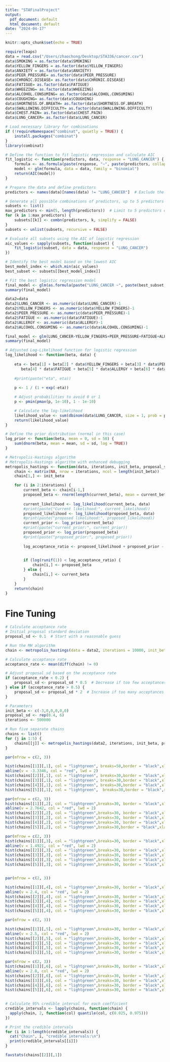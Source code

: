 ```yaml
---
title: "STAFinalProject"
output:
  pdf_document: default
  html_document: default
date: "2024-04-17"
---
```


```r
knitr::opts_chunk$set(echo = TRUE)
```


```r
require(leaps)
data = read.csv("/Users/zhaochong/Desktop/STA336/cancer.csv")
data$SMOKING = as.factor(data$SMOKING)
data$YELLOW_FINGERS = as.factor(data$YELLOW_FINGERS)
data$ANXIETY = as.factor(data$ANXIETY)
data$PEER_PRESSURE= as.factor(data$PEER_PRESSURE)
data$CHRONIC.DISEASE= as.factor(data$CHRONIC.DISEASE)
data$FATIGUE= as.factor(data$FATIGUE)
data$WHEEZING= as.factor(data$WHEEZING)
data$ALCOHOL.CONSUMING= as.factor(data$ALCOHOL.CONSUMING)
data$COUGHING= as.factor(data$COUGHING)
data$SHORTNESS.OF.BREATH= as.factor(data$SHORTNESS.OF.BREATH)
data$SWALLOWING.DIFFICULTY= as.factor(data$SWALLOWING.DIFFICULTY)
data$CHEST.PAIN= as.factor(data$CHEST.PAIN)
data$LUNG_CANCER= as.factor(data$LUNG_CANCER)

```

```r
# Load necessary library for combinations
if (!requireNamespace("combinat", quietly = TRUE)) {
    install.packages("combinat")
}
library(combinat)

# Define the function to fit logistic regression and calculate AIC
fit_logistic <- function(predictors, data, response = "LUNG_CANCER") {
    formula <- as.formula(paste(response, "~", paste(predictors, collapse = "+")))
    model <- glm(formula, data = data, family = "binomial")
    return(AIC(model))
}

# Prepare the data and define predictors
predictors <- names(data)[names(data) != "LUNG_CANCER"]  # Exclude the response variable from predictors

# Generate all possible combinations of predictors, up to 5 predictors
subsets <- list()
max_predictors <- min(5, length(predictors))  # Limit to 5 predictors or fewer if there are not enough predictors
for (k in 1:max_predictors) {
    subsets[[k]] <- combn(predictors, k, simplify = FALSE)
}
subsets <- unlist(subsets, recursive = FALSE)

# Evaluate all subsets using the AIC of logistic regression
aic_values <- sapply(subsets, function(subset) {
    fit_logistic(subset, data = data, response = "LUNG_CANCER")
})

# Identify the best model based on the lowest AIC
best_model_index <- which.min(aic_values)
best_subset <- subsets[[best_model_index]]

# Fit the best logistic regression model
final_model <- glm(as.formula(paste("LUNG_CANCER ~", paste(best_subset, collapse = "+"))), data = data, family = "binomial")
summary(final_model)


```


```r
data2=data
data2$LUNG_CANCER <- as.numeric(data$LUNG_CANCER)-1
data2$YELLOW_FINGERS <- as.numeric(data$YELLOW_FINGERS)-1
data2$PEER_PRESSURE <- as.numeric(data$PEER_PRESSURE)-1
data2$FATIGUE <- as.numeric(data$FATIGUE)-1
data2$ALLERGY <- as.numeric(data$ALLERGY)-1
data2$ALCOHOL.CONSUMING <- as.numeric(data$ALCOHOL.CONSUMING)-1

final_model <- glm(LUNG_CANCER~YELLOW_FINGERS+PEER_PRESSURE+FATIGUE+ALLERGY+ALCOHOL.CONSUMING, data=data2,family = "binomial")
summary(final_model)
```



```r
# Adjusted Log-Likelihood function for logistic regression
log_likelihood <- function(beta, data) {
   
    eta <- beta[1] + beta[2] * data$YELLOW_FINGERS + beta[3] * data$PEER_PRESSURE +
       beta[4] * data$FATIGUE + beta[5] * data$ALLERGY + beta[6] * data$ALCOHOL.CONSUMING
    
    #print(paste("eta", eta))
    
    p <- 1 / (1 + exp(-eta))

    # Adjust probabilities to avoid 0 or 1
    p <- pmin(pmax(p, 1e-10), 1 - 1e-10)

    # Calculate the log-likelihood
    likelihood_value <- sum(dbinom(data$LUNG_CANCER, size = 1, prob = p, log = TRUE))
    return(likelihood_value)
}

# Define the prior distribution (normal in this case)
log_prior <- function(beta, mean = 0, sd = 50) {
    sum(dnorm(beta, mean = mean, sd = sd, log = TRUE))
}

# Metropolis-Hastings algorithm
# Metropolis-Hastings algorithm with enhanced debugging
metropolis_hastings <- function(data, iterations, init_beta, proposal_sd) {
    chain <- matrix(NA, nrow = iterations, ncol = length(init_beta))
    chain[1,] <- init_beta

    for (i in 2:iterations) {
        current_beta <- chain[i-1,]
        proposed_beta <- rnorm(length(current_beta), mean = current_beta, sd = proposal_sd)
        
        current_likelihood <- log_likelihood(current_beta, data)
        #print(paste("Current likelihood:", current_likelihood))
        proposed_likelihood <- log_likelihood(proposed_beta, data)
        #print(paste("proposed likelihood:", proposed_likelihood))
        current_prior <- log_prior(current_beta)
        #print(paste("current_prior:", current_prior))
        proposed_prior <- log_prior(proposed_beta)
        #print(paste("proposed_prior:", proposed_prior))
        
        log_acceptance_ratio <- proposed_likelihood + proposed_prior - current_likelihood - current_prior

        
        if (log(runif(1)) < log_acceptance_ratio) {
            chain[i,] <- proposed_beta
        } else {
            chain[i,] <- current_beta
        }
    }
    return(chain)
}


```


# Fine Tuning
```r

# Calculate acceptance rate
# Initial proposal standard deviation
proposal_sd <- 0.1  # Start with a reasonable guess

# Run the MH algorithm
chain <- metropolis_hastings(data = data2, iterations = 10000, init_beta = rep(0, 6), proposal_sd = proposal_sd)

# Calculate acceptance rate
acceptance_rate <- mean(diff(chain) != 0)

# Adjust proposal_sd based on the acceptance rate
if (acceptance_rate < 0.2) {
    proposal_sd <- proposal_sd * 0.5  # Decrease if too few acceptances
} else if (acceptance_rate > 0.5) {
    proposal_sd <- proposal_sd * 2  # Increase if too many acceptances
}
```

```r
# Parameters
init_beta <- c(-3,0,0,0,0,0)
proposal_sd <- rep(0.4, 6)
iterations <- 500000

# Run five separate chains
chains <- list()
for (j in 1:5) {
    chains[[j]] <- metropolis_hastings(data2, iterations, init_beta, proposal_sd)
}
```

```r

par(mfrow = c(2, 3))

hist(chains[[1]][,1], col = "lightgreen", breaks=50,border = "black",xlab = "b0", ylab = "Density", main = "chain 1", freq = FALSE)
abline(v = -3.3346, col = "red", lwd = 2) 
hist(chains[[2]][,1], col = "lightgreen", breaks=30,border = "black",xlab = "b0", ylab = "Density", main = "chain 2", freq = FALSE)
hist(chains[[3]][,1], col = "lightgreen", breaks=30,border = "black",xlab = "b0", ylab = "Density", main = "chain 3", freq = FALSE)
hist(chains[[4]][,1], col = "lightgreen", breaks=30,border = "black",xlab = "b0", ylab = "Density", main = "chain 4", freq = FALSE)
hist(chains[[5]][,1], col = "lightgreen",  breaks=30,border = "black",xlab = "b0", ylab = "Density", main = "chain 5", freq = FALSE)

par(mfrow = c(2, 3))
hist(chains[[1]][,2], col = "lightgreen",breaks=30, border = "black",xlab = "b1", ylab = "Density", main = "chain 1", freq = FALSE)
abline(v = 2.7642, col = "red", lwd = 2) 
hist(chains[[2]][,2], col = "lightgreen",breaks=30, border = "black",xlab = "b1", ylab = "Density", main = "chain 2", freq = FALSE)
hist(chains[[3]][,2], col = "lightgreen",breaks=30, border = "black",xlab = "b1", ylab = "Density", main = "chain 3", freq = FALSE)
hist(chains[[4]][,2], col = "lightgreen",breaks=30, border = "black",xlab = "b1", ylab = "Density", main = "chain 4", freq = FALSE)
hist(chains[[5]][,2], col = "lightgreen",breaks=30,border = "black",xlab = "b1", ylab = "Density", main = "chain 5", freq = FALSE)

par(mfrow = c(2, 3))
hist(chains[[1]][,3], col = "lightgreen",breaks=30, border = "black",xlab = "b2", ylab = "Density", main = "chain 1", freq = FALSE)
abline(v = 1.4921, col = "red", lwd = 2) 
hist(chains[[2]][,3], col = "lightgreen",breaks=30, border = "black",xlab = "b2", ylab = "Density", main = "chain 2", freq = FALSE)
hist(chains[[3]][,3], col = "lightgreen",breaks=30, border = "black",xlab = "b2", ylab = "Density", main = "chain 3", freq = FALSE)
hist(chains[[4]][,3], col = "lightgreen",breaks=30, border = "black",xlab = "b2", ylab = "Density", main = "chain 4", freq = FALSE)
hist(chains[[5]][,3], col = "lightgreen",breaks=30, border = "black",xlab = "b2", ylab = "Density", main = "chain 5", freq = FALSE)


par(mfrow = c(2, 3))

hist(chains[[1]][,4], col = "lightgreen",breaks=30, border = "black",xlab = "b3", ylab = "Density", main = "chain 1", freq = FALSE)
abline(v = 2.4, col = "red", lwd = 2) 
hist(chains[[2]][,4], col = "lightgreen",breaks=30, border = "black",xlab = "b3", ylab = "Density", main = "chain 2", freq = FALSE)
hist(chains[[3]][,4], col = "lightgreen",breaks=30, border = "black",xlab = "b3", ylab = "Density", main = "chain 3", freq = FALSE)
hist(chains[[4]][,4], col = "lightgreen",breaks=30, border = "black",xlab = "b3", ylab = "Density", main = "chain 4", freq = FALSE)
hist(chains[[5]][,4], col = "lightgreen",breaks=30, border = "black",xlab = "b3", ylab = "Density", main = "chain 5", freq = FALSE)

par(mfrow = c(2, 3))

hist(chains[[1]][,5], col = "lightgreen",breaks=30, border = "black",xlab = "b4", ylab = "Density", main = "chain 1", freq = FALSE)
abline(v = 2.5, col = "red", lwd = 2) 
hist(chains[[2]][,5], col = "lightgreen",breaks=30, border = "black",xlab = "b4", ylab = "Density", main = "chain 2", freq = FALSE)
hist(chains[[3]][,5], col = "lightgreen",breaks=30, border = "black",xlab = "b4", ylab = "Density", main = "chain 3", freq = FALSE)
hist(chains[[4]][,5], col = "lightgreen",breaks=30, border = "black",xlab = "b4", ylab = "Density", main = "chain 4", freq = FALSE)
hist(chains[[5]][,5], col = "lightgreen",breaks=30, border = "black",xlab = "b4", ylab = "Density", main = "chain 4", freq = FALSE)

par(mfrow = c(2, 3))
hist(chains[[1]][,6], col = "lightgreen",breaks=30, border = "black",xlab = "b5", ylab = "Density", main = "chain 1", freq = FALSE)
abline(v = 2.8, col = "red", lwd = 2) 
hist(chains[[2]][,6], col = "lightgreen",breaks=30, border = "black",xlab = "b5", ylab = "Density", main = "chain 2", freq = FALSE)
hist(chains[[3]][,6], col = "lightgreen",breaks=30, border = "black",xlab = "b5", ylab = "Density", main = "chain 3", freq = FALSE)
hist(chains[[4]][,6], col = "lightgreen",breaks=30, border = "black",xlab = "b5", ylab = "Density", main = "chain 4", freq = FALSE)
hist(chains[[5]][,6], col = "lightgreen",breaks=30, border = "black",xlab = "b5", ylab = "Density", main = "chain 4", freq = FALSE)
  
```






```r
# Calculate 95% credible interval for each coefficient
credible_intervals <- lapply(chains, function(chain) {
  apply(chain, 2, function(col) quantile(col, c(0.025, 0.975)))
})

# Print the credible intervals
for (i in 1:length(credible_intervals)) {
  cat("Chain", i, "credible intervals:\n")
  print(credible_intervals[[i]])
}

```

```r
favstats(chains[[2]][,1])
```

